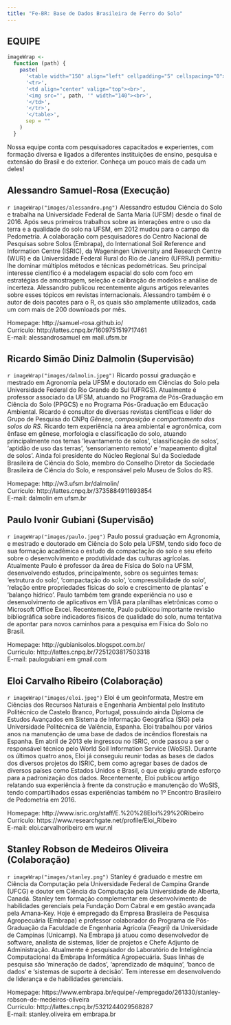 ```yaml
---
title: "Fe-BR: Base de Dados Brasileira de Ferro do Solo"
---
```


## EQUIPE

```r
imageWrap <-
  function (path) {
    paste(
      '<table width="150" align="left" cellpadding="5" cellspacing="0">',
      '<tr>',
      '<td align="center" valign="top"><br>',
      '<img src="', path, '" width="140"><br>',
      '</td>',
      '</tr>',
      '</table>',
      sep = ""
    )
  }
```

Nossa equipe conta com pesquisadores capacitados e experientes, com formação diversa e ligados a diferentes
instituições de ensino, pesquisa e extensão do Brasil e do exterior. Conheça um pouco mais de cada um deles!

## Alessandro Samuel-Rosa (Execução)

`r imageWrap("images/alessandro.png")`
Alessandro estudou Ciência do Solo e trabalha na Universidade Federal de Santa Maria (UFSM) desde o final de 
2016. Após seus primeiros trabalhos sobre as interações entre o uso da terra e a qualidade do solo na UFSM, em
2012 mudou para o campo da Pedometria. A colaboração com pesquisadores do Centro Nacional de Pesquisas sobre
Solos (Embrapa), do International Soil Reference and Information Centre (ISRIC), da Wageningen University and
Research Centre (WUR) e da Universidade Federal Rural do Rio de Janeiro (UFRRJ) permitiu-lhe dominar múltiplos
métodos e técnicas pedométricas. Seu principal interesse científico é a modelagem espacial do solo com foco em
estratégias de amostragem, seleção e calibração de modelos e análise de incerteza. Alessandro publicou 
recentemente alguns artigos relevantes sobre esses tópicos em revistas internacionais. Alessandro também é o
autor de dois pacotes para o R, os quais são amplamente utilizados, cada um com mais de 200 downloads por mês.

Homepage: http://samuel-rosa.github.io/<br>
Currículo: http://lattes.cnpq.br/1609751519717461<br>
E-mail: alessandrosamuel em mail.ufsm.br<br>

## Ricardo Simão Diniz Dalmolin (Supervisão)

`r imageWrap("images/dalmolin.jpeg")`
Ricardo possui graduação e mestrado em Agronomia pela UFSM e doutorado em Ciências do Solo pela Universidade
Federal do Rio Grande do Sul (UFRGS). Atualmente é professor associado da UFSM, atuando no Programa de
Pós-Graduação em Ciência do Solo (PPGCS) e no Programa Pós-Graduação em Educação Ambiental. Ricardo é 
consultor de diversas revistas científicas e líder do Grupo de Pesquisa do CNPq *Gênese, composição e
comportamento dos solos do RS*. Ricardo tem experiência na área ambiental e agronômica, com ênfase em gênese, 
morfologia e classificação do solo, atuando principalmente nos temas 'levantamento de solos', 'classificação 
de solos', 'aptidão de uso das terras', 'sensoriamento remoto' e 'mapeamento digital de solos'. Ainda foi 
presidente do Núcleo Regional Sul da Sociedade Brasileira de Ciência do Solo, membro do Conselho Diretor da
Sociedade Brasileira de Ciência do Solo, e responsável pelo Museu de Solos do RS.

Homepage: http://w3.ufsm.br/dalmolin/<br>
Currículo: http://lattes.cnpq.br/3735884911693854<br>
E-mail: dalmolin em ufsm.br<br>

## Paulo Ivonir Gubiani (Supervisão)

`r imageWrap("images/paulo.jpeg")`
Paulo possui graduação em Agronomia, e mestrado e doutorado em Ciência do Solo pela UFSM, tendo sido foco de
sua formação acadêmica o estudo da compactação do solo e seu efeito sobre o desenvolvimento e produtividade 
das culturas agrícolas. Atualmente Paulo é professor da área de Física do Solo na UFSM, desenvolvendo estudos, 
principalmente, sobre os seguintes temas: 'estrutura do solo', 'compactação do solo', 'compressibilidade do
solo', 'relação entre propriedades físicas do solo e crescimento de plantas' e 'balanço hídrico'. Paulo também
tem grande experiência no uso e desenvolvimento de aplicativos em VBA para planilhas eletrônicas como o 
Microsoft Office Excel. Recentemente, Paulo publicou importante revisão bibliográfica sobre indicadores 
físicos de qualidade do solo, numa tentativa de apontar para novos caminhos para a pesquisa em Física do Solo
no Brasil.

Homepage: http://gubianisolos.blogspot.com.br/<br>
Currículo: http://lattes.cnpq.br/7251203817503318<br>
E-mail: paulogubiani em gmail.com<br>

## Eloi Carvalho Ribeiro (Colaboração)

`r imageWrap("images/eloi.jpeg")`
Eloi é um geoinformata, Mestre em Ciências dos Recursos Naturais e Engenharia Ambiental pelo Instituto 
Politécnico de Castelo Branco, Portugal, possuindo ainda Diploma de Estudos Avançados em Sistema de Informação
Geográfica (SIG) pela Universidade Politécnica de Valência, Espanha. Eloi trabalhou por vários anos na 
manutenção de uma base de dados de incêndios florestais na Espanha. Em abril de 2013 ele ingressou no ISRIC, 
onde passou a ser o responsável técnico pelo World Soil Information Service (WoSIS). Durante os últimos quatro
anos, Eloi já conseguiu reunir todas as bases de dados dos diversos projetos do ISRIC, bem como agregar bases
de dados de diversos países como Estados Unidos e Brasil, o que exigiu grande esforço para a padronização dos
dados. Recentemente, Eloi publicou artigo relatando sua experiência à frente da construção e manutenção do
WoSIS, tendo compartilhados essas experiências também no 1º Encontro Brasileiro de Pedometria em 2016.

Homepage: http://www.isric.org/staff/E.%20%28Eloi%29%20Ribeiro<br>
Currículo: https://www.researchgate.net/profile/Eloi_Ribeiro<br>
E-mail: eloi.carvalhoribeiro em wur.nl<br>

## Stanley Robson de Medeiros Oliveira (Colaboração)

`r imageWrap("images/stanley.png")`
Stanley é graduado e mestre em Ciência da Computação pela Universidade Federal de Campina Grande (UFCG) e 
doutor em Ciência da Computação pela Universidade de Alberta, Canadá. Stanley tem formação complementar em 
desenvolvimento de habilidades gerenciais pela Fundação Dom Cabral e em gestão avançada pela Amana-Key. Hoje 
é empregado da Empresa Brasileira de Pesquisa Agropecuária (Embrapa) e professor colaborador do Programa de 
Pós-Graduação da Faculdade de Engenharia Agrícola (Feagri) da Universidade de Campinas (Unicamp). Na Embrapa 
já atuou como desenvolvedor de software, analista de sistemas, líder de projetos e Chefe Adjunto de 
Administração. Atualmente é pesquisador do Laboratório de Inteligência Computacional da Embrapa Informática 
Agropecuária. Suas linhas de pesquisa são 'mineração de dados', 'aprendizado de máquina', 'banco de dados' e 
'sistemas de suporte à decisão'. Tem interesse em desenvolvendo de liderança e de habilidades gerenciais.

Homepage: https://www.embrapa.br/equipe/-/empregado/261330/stanley-robson-de-medeiros-oliveira<br>
Currículo: http://lattes.cnpq.br/5321244029568287<br>
E-mail: stanley.oliveira em embrapa.br<br>
